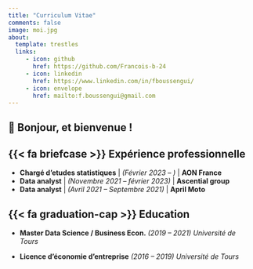 ```yaml
---
title: "Curriculum Vitae"
comments: false
image: moi.jpg
about:
  template: trestles
  links: 
     - icon: github
       href: https://github.com/Francois-b-24
     - icon: linkedin
       href: https://www.linkedin.com/in/fboussengui/
     - icon: envelope
       href: mailto:f.boussengui@gmail.com
---
```


## [👋]{.wave} Bonjour, et bienvenue !



## {{< fa briefcase >}} Expérience professionnelle

- [**Chargé d'etudes statistiques**]{class="shiny-color"} [|]{class="toggle-invisibility"} *(Février 2023 -- )*  [ | **AON France**]{class="company"}
- [**Data analyst**]{class="shiny-color"} [|]{class="toggle-invisibility"} *(Novembre 2021 -- février 2023)* [ | **Ascential group**]{class="company"}
- [**Data analyst**]{class="shiny-color"} [|]{class="toggle-invisibility"} *(Avril 2021 -- Septembre 2021)* [ | **April Moto**]{class="company"}


## {{< fa graduation-cap >}} Education

- **Master Data Science / Business Econ.** [*(2019 -- 2021)*]{class="education-dates"} [*Université de Tours*]{class="education-location"}

- **Licence d'économie d'entreprise** [*(2016 -- 2019)*]{class="education-dates"} [*Université de Tours*]{class="education-location"}
